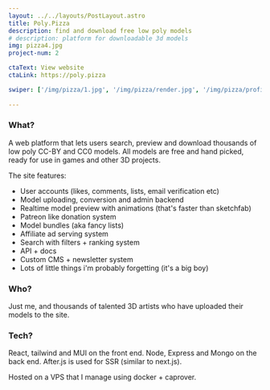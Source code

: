 ```yaml
---
layout: ../../layouts/PostLayout.astro
title: Poly.Pizza
description: find and download free low poly models 
# description: platform for downloadable 3d models
img: pizza4.jpg
project-num: 2

ctaText: View website
ctaLink: https://poly.pizza

swiper: ['/img/pizza/1.jpg', '/img/pizza/render.jpg', '/img/pizza/profile.jpg', '/img/pizza/bundle.jpg', '/img/pizza/detail.jpg', '/img/pizza/support.png']
 
---
```


### What?

A web platform that lets users search, preview and download thousands of low poly CC-BY and CC0 models. 
All models are free and hand picked, ready for use in games and other 3D projects.

The site features: 
- User accounts (likes, comments, lists, email verification etc)
- Model uploading, conversion and admin backend
- Realtime model preview with animations (that's faster than sketchfab)
- Patreon like donation system
- Model bundles (aka fancy lists)
- Affiliate ad serving system
- Search with filters + ranking system
- API + docs
- Custom CMS + newsletter system
- Lots of little things i'm probably forgetting (it's a big boy)


### Who?

Just me, and thousands of talented 3D artists who have uploaded their models to the site.


### Tech?

React, tailwind and MUI on the front end. Node, Express and Mongo on the back end. After.js is used for SSR (similar to next.js).

Hosted on a VPS that I manage using docker + caprover.

